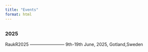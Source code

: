 ```yaml
---
title: "Events"
format: html
---
```


## 
### 2025 
RaukR2025 ------------------------ 9th-19th June, 2025, Gotland,Sweden